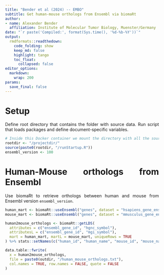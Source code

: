 ```yaml
---
title: "Bender et al (2024) -- EMBO"
subtitle: Get human-mouse orthologs from Ensembl via biomaRt
author:
- name: Alexander Bender
  affiliation: Institute of Molecular Tumor Biology, Muenster/Germany
date: "`r paste('Compiled:', format(Sys.time(), '%d-%b-%Y'))`"
output:
  rmdformats::readthedown:
    code_folding: show
    keep_md: false
    highlight: tango
    toc_float:
      collapsed: false
editor_options: 
  markdown: 
    wrap: 200
params:
  save_final: false
---
```


<style>
body {
text-align: justify}
</style>

# Setup

Define root directory that contains the folder with source data. Run script that
loads packages and define document-specific variables.

```r

# Inside this Docker container we mount the directory with all the source data as "/projectdir/"
rootdir <- "/projectdir/"
source(paste0(rootdir, "/runStartup.R"))
ensembl_version <- 100
```

# Human-Mouse orthologs from Ensembl

Use biomaRt to retrieve orthologs between human and mouse from Ensembl version `ensembl_version`.

```r

human_mart <- biomaRt::useEnsembl("genes", dataset = "hsapiens_gene_ensembl", version = ensembl_version)
mouse_mart <- biomaRt::useEnsembl("genes", dataset = "mmusculus_gene_ensembl", version = ensembl_version)

human2mouse_orthologs <- biomaRt::getLDS(
  attributes = c("ensembl_gene_id", "hgnc_symbol"),
  attributesL = c("ensembl_gene_id", "mgi_symbol"),
  mart = human_mart, martL = mouse_mart, uniqueRows = TRUE
) %>% stats::setNames(c("human_id", "human_name", "mouse_id", "mouse_name"))

data.table::fwrite(
  x = human2mouse_orthologs,
  file = paste0(outdir, "/human_mouse_orthologs.txt"),
  col.names = TRUE, row.names = FALSE, quote = FALSE
)
```
